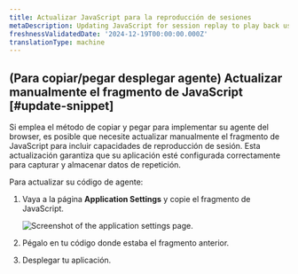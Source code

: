 ```yaml
---
title: Actualizar JavaScript para la reproducción de sesiones
metaDescription: Updating JavaScript for session replay to play back user interactions and improve page performance.
freshnessValidatedDate: '2024-12-19T00:00:00.000Z'
translationType: machine
---
```


## (Para copiar/pegar desplegar agente) Actualizar manualmente el fragmento de JavaScript [#update-snippet]

Si emplea el método de copiar y pegar para implementar su agente del browser, es posible que necesite actualizar manualmente el fragmento de JavaScript para incluir capacidades de reproducción de sesión. Esta actualización garantiza que su aplicación esté configurada correctamente para capturar y almacenar datos de repetición.

Para actualizar su código de agente:

1. Vaya a la página <DNT>**Application Settings**</DNT> y copie el fragmento de JavaScript.

   <img title="Copy/paste installation method" alt="Screenshot of the application settings page." src="/images/browser_screenshot-full_Application-settings-page.webp" />

2. Pégalo en tu código donde estaba el fragmento anterior.

3. Desplegar tu aplicación.